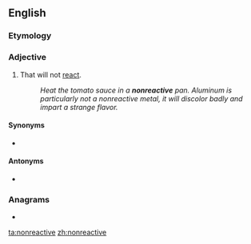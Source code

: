 ==English==

===Etymology===
{{prefix|non|reactive|lang=en}}

===Adjective===
{{en-adj}}

# That will not [[react]].
#: ''Heat the tomato sauce in a '''nonreactive''' pan. Aluminum is particularly not a nonreactive metal, it will discolor badly and impart a strange flavor.''

====Synonyms====
* {{l|en|unreactive}}

====Antonyms====
* {{l|en|reactive}}

===Anagrams===
* {{l|en|noncreative}}

[[ta:nonreactive]]
[[zh:nonreactive]]